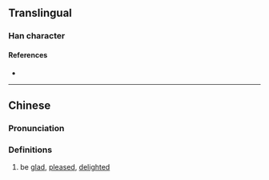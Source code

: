 {{character info/new}}
==Translingual==

===Han character===
{{Han char|rn=61|rad=心|as=15|sn=18|four=92000|canj=PHCN|ids=⿰忄劉}}

====References====
* {{Han ref|kx=0407.400|dkj=11421|dj=0748.260|hdz=42367.150|uh=61F0|ud=25072|bh=EFCD|bd=61389}}

----

==Chinese==
{{zh-forms}}

===Pronunciation===
{{zh-pron
|m=liú
|c=lau4
|mc=y
|oc=y
|ma=
|cat=a
}}

===Definitions===
{{zh-hanzi}}

# be [[glad]], [[pleased]], [[delight]]ed